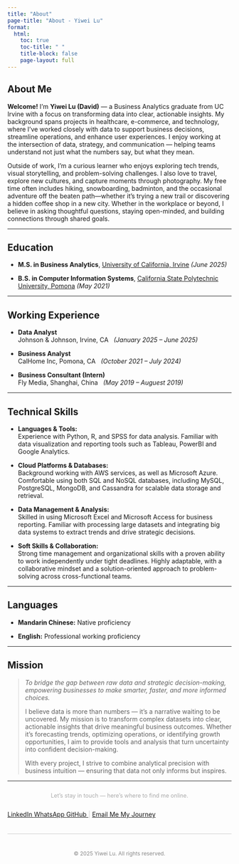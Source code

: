 ```yaml
---
title: "About"   
page-title: "About - Yiwei Lu"          
format:
  html:
    toc: true
    toc-title: " "    
    title-block: false
    page-layout: full
---
```


## About Me

**Welcome!** I’m **Yiwei Lu (David)** — a Business Analytics graduate from UC Irvine with a focus on transforming data into clear, actionable insights. My background spans projects in healthcare, e-commerce, and technology, where I’ve worked closely with data to support business decisions, streamline operations, and enhance user experiences. I enjoy working at the intersection of data, strategy, and communication — helping teams understand not just what the numbers say, but what they mean.

Outside of work, I’m a curious learner who enjoys exploring tech trends, visual storytelling, and problem-solving challenges. I also love to travel, explore new cultures, and capture moments through photography. My free time often includes hiking, snowboarding, badminton, and the occasional adventure off the beaten path—whether it’s trying a new trail or discovering a hidden coffee shop in a new city. Whether in the workplace or beyond, I believe in asking thoughtful questions, staying open-minded, and building connections through shared goals.

---

## Education

- **M.S. in Business Analytics**, [University of California, Irvine](https://uci.edu/) *(June 2025)*  

- **B.S. in Computer Information Systems**, [California State Polytechnic University, Pomona](https://www.cpp.edu/) *(May 2021)*

---

## Working Experience

- **Data Analyst**  
  Johnson & Johnson, Irvine, CA&nbsp;&nbsp;&nbsp;*(January 2025 – June 2025)*  

- **Business Analyst**  
  CalHome Inc, Pomona, CA&nbsp;&nbsp;&nbsp;*(October 2021 – July 2024)*  

- **Business Consultant (Intern)**  
  Fly Media, Shanghai, China&nbsp;&nbsp;&nbsp;*(May 2019 – Auguest 2019)*

---

## Technical Skills

- **Languages & Tools:**  
  Experience with Python, R, and SPSS for data analysis. Familiar with data visualization and reporting tools such as Tableau, PowerBI and Google Analytics.

- **Cloud Platforms & Databases:**  
  Background working with AWS services, as well as Microsoft Azure. Comfortable using both SQL and NoSQL databases, including MySQL, PostgreSQL, MongoDB, and Cassandra for scalable data storage and retrieval.

- **Data Management & Analysis:**  
  Skilled in using Microsoft Excel and Microsoft Access for business reporting. Familiar with processing large datasets and integrating big data systems to extract trends and drive strategic decisions.

- **Soft Skills & Collaboration:**  
  Strong time management and organizational skills with a proven ability to work independently under tight deadlines. Highly adaptable, with a collaborative mindset and a solution-oriented approach to problem-solving across cross-functional teams.

---

## Languages

- **Mandarin Chinese:** Native proficiency  

- **English:** Professional working proficiency

---

## Mission

> *To bridge the gap between raw data and strategic decision-making, empowering businesses to make smarter, faster, and more informed choices.*  
>  
> I believe data is more than numbers — it’s a narrative waiting to be uncovered. My mission is to transform complex datasets into clear, actionable insights that drive meaningful business outcomes. Whether it’s forecasting trends, optimizing operations, or identifying growth opportunities, I aim to provide tools and analysis that turn uncertainty into confident decision-making.  
>  
> With every project, I strive to combine analytical precision with business intuition — ensuring that data not only informs but inspires.

---

<p style="text-align: center; color: #aaa; font-size: 0.9em; margin-top: 2em;">
  Let’s stay in touch — here’s where to find me online.
</p>

<div class="connect-container" style="display: flex; flex-wrap: wrap; gap: 1em; align-items: center;">
  <a href="https://www.linkedin.com/in/yiwei-lu78" class="btn" target="_blank">
    <i class="bi bi-linkedin"></i> LinkedIn
  </a>
  <a href="https://wa.me/6266736276" class="btn" target="_blank">
    <i class="bi bi-whatsapp"></i> WhatsApp
  </a>
  <a href="https://github.com/lywww88" class="btn" target="_blank">
    <i class="bi bi-github"></i> GitHub
  </a>
  <span style="color: #ccc;">|</span>
  <a href="mailto:yiweilu36@uci.edu" class="btn">
    <i class="bi bi-envelope"></i> Email Me
  </a>
  <a href="https://lywww88.github.io/startup/journey.html" class="btn">
    <i class="bi bi-person-circle"></i> My Journey
  </a>
</div>

<div aria-hidden="true" style="border-top: 1px solid #ccc; margin: 1.5em 0;"></div>

<p style="text-align: center; color: #888; font-size: 0.85em; margin-top: 3em;">
  © 2025 Yiwei Lu. All rights reserved.
</p>
